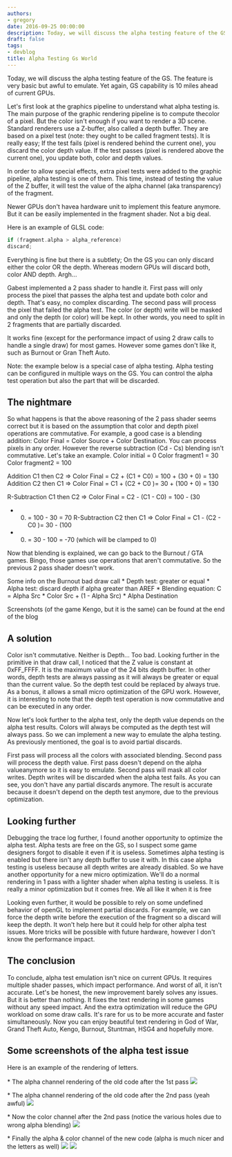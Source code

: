 ```yaml
---
authors:
- gregory
date: 2016-09-25 00:00:00
description: Today, we will discuss the alpha testing feature of the GS
draft: false
tags:
- devblog
title: Alpha Testing Gs World
---
```


Today, we will discuss the alpha testing feature of the GS. The feature
is very basic but awful to emulate. Yet again, GS capability is 10 miles
ahead of current GPUs.

<!-- truncate -->

Let's first look at the graphics pipeline to understand what alpha
testing is. The main purpose of the graphic rendering pipeline is to
compute thecolor of a pixel. But the color isn't enough if you want to
render a 3D scene. Standard renderers use a Z-buffer, also called a
depth buffer. They are based on a pixel test (note: they ought to be
called fragment tests). It is really easy; If the test fails (pixel is
rendered behind the current one), you discard the color depth value. If
the test passes (pixel is rendered above the current one), you update
both, color and depth values.


In order to allow special effects, extra pixel tests were added to the
graphic pipeline, alpha testing is one of them. This time, instead of
testing the value of the Z buffer, it will test the value of the alpha
channel (aka transparency) of the fragment.

Newer GPUs don't havea hardware unit to implement this feature anymore.
But it can be easily implemented in the fragment shader. Not a big
deal.

Here is an example of GLSL code:

```cpp
if (fragment.alpha > alpha_reference)
discard;
```

Everything is fine but there is a subtlety; On the GS you can only
discard either the color OR the depth. Whereas modern GPUs will discard
both, color AND depth. Argh...

Gabest implemented a 2 pass shader to handle it. First pass will only
process the pixel that passes the alpha test and update both color and
depth. That's easy, no complex discarding. The second pass will process
the pixel that failed the alpha test. The color (or depth) write will be
masked and only the depth (or color) will be kept. In other words, you
need to split in 2 fragments that are partially discarded.

It works fine (except for the performance impact of using 2 draw calls
to handle a single draw) for most games. However some games don't like
it, such as Burnout or Gran Theft Auto.

Note: the example below is a special case of alpha testing. Alpha
testing can be configured in multiple ways on the GS. You can control
the alpha test operation but also the part that will be discarded.

## The nightmare

So what happens is that the above reasoning of the 2 pass shader seems
correct but it is based on the assumption that color and depth pixel
operations are commutative. For example, a good case is a blending
addition: Color Final = Color Source + Color Destination. You can
process pixels in any order. However the reverse subtraction (Cd - Cs)
blending isn't commutative.
Let's take an example.
Color initial = 0
Color fragment1 = 30
Color fragment2 = 100

Addition C1 then C2 =&gt; Color Final = C2 + (C1 + C0) = 100 + (30 + 0)
= 130
Addition C2 then C1 =&gt; Color Final = C1 + (C2 + C0 )= 30 + (100 + 0)
= 130

R-Subtraction C1 then C2 =&gt; Color Final = C2 - (C1 - C0) = 100 - (30
- 0) = 100 - 30 = 70
R-Subtraction C2 then C1 =&gt; Color Final = C1 - (C2 - C0 )= 30 - (100
- 0) = 30 - 100 = -70 (which will be clamped to 0)

Now that blending is explained, we can go back to the Burnout / GTA
games. Bingo, those games use operations that aren't commutative. So the
previous 2 pass shader doesn't work.

Some info on the Burnout bad draw call
\* Depth test: greater or equal
\* Alpha test: discard depth if alpha greater than AREF
\* Blending equation: C = Alpha Src \* Color Src + (1 - Alpha Src) \*
Alpha Destination

Screenshots (of the game Kengo, but it is the same) can be found at the end of the blog

## A solution

Color isn't commutative. Neither is Depth... Too bad. Looking further in
the primitive in that draw call, I noticed that the Z value is constant
at 0xFF\_FFFF. It is the maximum value of the 24 bits depth buffer. In
other words, depth tests are always passing as it will always be greater
or equal than the current value. So the depth test could be replaced by
always true. As a bonus, it allows a small micro optimization of the GPU
work. However, it is interesting to note that the depth test operation
is now commutative and can be executed in any order.

Now let's look further to the alpha test, only the depth value depends
on the alpha test results. Colors will always be computed as the depth
test will always pass. So we can implement a new way to emulate the
alpha testing. As previously mentioned, the goal is to avoid partial
discards.

First pass will process all the colors with associated blending. Second
pass will process the depth value. First pass doesn't depend on the
alpha valueanymore so it is easy to emulate. Second pass will mask all
color writes. Depth writes will be discarded when the alpha test fails.
As you can see, you don't have any partial discards anymore. The result
is accurate because it doesn't depend on the depth test anymore, due to
the previous optimization.

## Looking further

Debugging the trace log further, I found another opportunity to optimize
the alpha test. Alpha tests are free on the GS, so I suspect some game
designers forgot to disable it even if it is useless. Sometimes alpha
testing is enabled but there isn't any depth buffer to use it with. In
this case alpha testing is useless because all depth writes are already
disabled. So we have another opportunity for a new micro optimization.
We'll do a normal rendering in 1 pass with a lighter shader when alpha
testing is useless. It is really a minor optimization but it comes free.
We all like it when it is free

Looking even further, it would be possible to rely on some undefined
behavior of openGL to implement partial discards. For example, we can
force the depth write before the execution of the fragment so a discard
will keep the depth. It won't help here but it could help for other
alpha test issues. More tricks will be possible with future hardware,
however I don't know the performance impact.

## The conclusion

To conclude, alpha test emulation isn't nice on current GPUs. It
requires multiple shader passes, which impact performance. And worst of
all, it isn't accurate. Let's be honest, the new improvement barely
solves any issues. But it is better than nothing. It fixes the text
rendering in some games without any speed impact. And the extra
optimization will reduce the GPU workload on some draw calls. It's rare
for us to be more accurate and faster simultaneously. Now you can enjoy
beautiful text rendering in God of War, Grand Theft Auto, Kengo,
Burnout, Stuntman, HSG4 and hopefully more.

## Some screenshots of the alpha test issue


Here is an example of the rendering of letters.

\* The alpha channel rendering of the old code after the 1st pass
![](./img/this_first_pass_alpha.webp)

\* The alpha channel rendering of the old code after the 2nd pass (yeah
awful)
![](./img/this_2nd_pass_alpha.webp)

\* Now the color channel after the 2nd pass (notice the various holes
due to wrong alpha blending)
![](./img/this_color.webp)

\* Finally the alpha & color channel of the new code (alpha is much
nicer and the letters as well)
![](./img/this_good.webp)
![](./img/this_color_good.webp)
